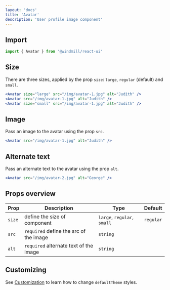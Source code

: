 ```yaml
---
layout: 'docs'
title: 'Avatar'
description: 'User profile image component'
---
```


## Import

```jsx
import { Avatar } from '@windmill/react-ui'
```

## Size

There are three sizes, applied by the prop `size`: `large`, `regular` (default) and `small`.

```jsx live
<Avatar size="large" src="/img/avatar-1.jpg" alt="Judith" />
<Avatar src="/img/avatar-1.jpg" alt="Judith" />
<Avatar size="small" src="/img/avatar-1.jpg" alt="Judith" />
```

## Image

Pass an image to the avatar using the prop `src`.

```jsx live
<Avatar src="/img/avatar-1.jpg" alt="Judith" />
```

## Alternate text

Pass an alternate text to the avatar using the prop `alt`.

```jsx live
<Avatar src="/img/avatar-2.jpg" alt="George" />
```

## Props overview

| Prop   | Description                            | Type                        | Default   |
| ------ | -------------------------------------- | --------------------------- | --------- |
| `size` | define the size of component           | `large`, `regular`, `small` | `regular` |
| `src`  | `required` define the src of the image | `string`                    |           |
| `alt`  | `required` alternate text of the image | `string`                    |           |

## Customizing

See [Customization](../customization) to learn how to change `defaultTheme` styles.
